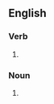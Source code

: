==English==

===Verb===
{{head|en|verb form}}

# {{en-third-person singular of|interleave}}

===Noun===
{{head|en|noun form}}

# {{plural of|en|interleave}}